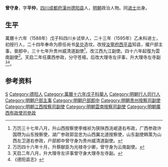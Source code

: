 '''曾守身'''，字'''平仲'''，[[四川|四川]][[成都府|成都府]][[漢州|漢州]][[德阳县|德阳县]]人，[[明朝|明朝]]政治人物。同[[进士|进士]]出身。

==生平==
萬曆十六年（1588年）戊子科四川乡试举人，二十三年（1595年）乙未科进士，初授行人，二十四年奉命为原任尚书[[吴兑|吴兑]]造坟。改授[[汝寧府|汝寧府]][[西平县|西平县]]知县，擢户部主事，晉郎中，三十七年升贵州威清道副使<ref>万历三十七年八月，升山西按察使李维祯为狭陕西洮岷道右布政，广西参政许国瓒为山东按察使，湖广参政郭显忠为山西冀北道按察使，山东副使韩策为山西左卫道右参政，户部郎中曾守身为贵州威清道副使。</ref>，改江西九江副使。四十六年起復为雲南副使<ref>万历四十六年十月，升蔡献臣为光禄寺少卿，曾守身为云南副使。</ref>。天启二年任廣西参政，分守苍梧，后改大理寺左评事，升大理寺左寺副<ref>天启二年八月，升大理寺左评事曾守身大理寺左寺副。</ref><ref>《德阳县志》</ref>。

==参考资料==
{{reflist}}

{{萬曆二十三年乙未科殿試金榜}}

{{Authority control}}

{{DEFAULTSORT:Zeng曾}}
[[Category:曾姓|S]]
[[Category:德阳人|Category:德阳人]]
[[Category:萬曆十六年戊子科舉人|Category:萬曆十六年戊子科舉人]]
[[Category:明朝行人司行人|Category:明朝行人司行人]]
[[Category:明朝户部主事|Category:明朝户部主事]]
[[Category:明朝户部郎中|Category:明朝户部郎中]]
[[Category:明朝贵州按察司副使|Category:明朝贵州按察司副使]]
[[Category:明朝江西按察司副使|Category:明朝江西按察司副使]]
[[Category:明朝雲南按察司副使|Category:明朝雲南按察司副使]]
[[Category:明朝廣西布政使司參政|Category:明朝廣西布政使司參政]]


{{明朝人物小作品}}